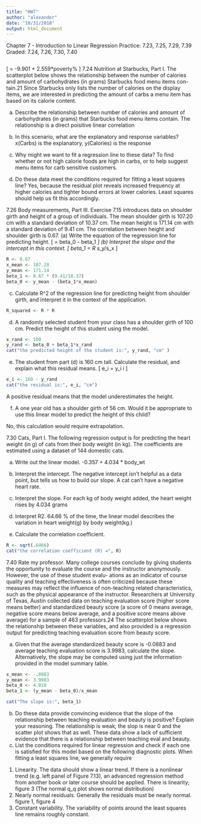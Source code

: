```yaml
---
title: "HW7"
author: "alexander"
date: "10/31/2018"
output: html_document
---
```


Chapter 7 - Introduction to Linear Regression
Practice: 7.23, 7.25, 7.29, 7.39
Graded: 7.24, 7.26, 7.30, 7.40

```r

```
\[
  \hat{murder} = -9.901 + 2.559*poverty%
\]
7.24 Nutrition at Starbucks, Part I. The scatterplot below shows the relationship between the number of calories and amount of carbohydrates (in grams) Starbucks food menu items con- tain.21 Since Starbucks only lists the number of calories on the display items, we are interested in predicting the amount of carbs a menu item has based on its calorie content.

(a) Describe the relationship between number of calories and amount of carbohydrates (in grams) that Starbucks food menu items contain.
The relationship is a direct poisitive linear correlation
(b) In this scenario, what are the explanatory and response variables?
x(Carbs) is the explanatory, y(Calories) is the response

(c) Why might we want to fit a regression line to these data?
To find whether or not high calorie foods are high in carbs, or to help suggest menu
items for carb sensitive customers.
(d) Do these data meet the conditions required for fitting a least squares line?
Yes, because the residual plot reveals increased frequency at higher calories and tighter bound errors at lower calories.  Least squares should help us fit this accordingly.


7.26 Body measurements, Part III. Exercise 7.15 introduces data on shoulder girth and height of a group of individuals. The mean shoulder girth is 107.20 cm with a standard deviation of 10.37 cm. The mean height is 171.14 cm with a standard deviation of 9.41 cm. The correlation between height and shoulder girth is 0.67.
(a) Write the equation of the regression line for predicting height.
\[
  \hat{height} = beta_0 - beta_1*\hat{shoulder girth}
\]
(b) Interpret the slope and the intercept in this context.
\[
  beta_1 = R * s_y/s_x
\]
```r
R <- 0.67
x_mean <- 107.20
y_mean <- 171.14
beta_1 <- 0.67 * (9.41/10.37)
beta_0 <- y_mean - (beta_1*x_mean)
```
(c) Calculate R^2 of the regression line for predicting height from shoulder girth, and interpret it in the context of the application.
```r
R_squared <- R * R
```

(d) A randomly selected student from your class has a shoulder girth of 100 cm. Predict the height of this student using the model.
```r
x_rand <- 100
y_rand <- beta_0 + beta_1*x_rand
cat("the predicted height of the student is:", y_rand, "cm" )
```
(e) The student from part (d) is 160 cm tall. Calculate the residual, and explain what this residual means.
\[
  e_i = y_i \hat{y}i
\]
```r
e_i <- 160 - y_rand
cat("the residual is:", e_i, "cm")
```
A positive residual means that the model underestimates the height.

(f) A one year old has a shoulder girth of 56 cm. Would it be appropriate to use this linear model to predict the height of this child?

 No, this calculation would require extrapolation.
 
 
7.30 Cats, Part I. The following regression output is for predicting the heart weight (in g) of cats from their body weight (in kg). The coefficients are estimated using a dataset of 144 domestic cats.
 
(a) Write out the linear model.
-0.357 + 4.034 * body_wt
(b) Interpret the intercept.
The negative intercept isn't helpful as a data point, but tells us how to build our slope.  A cat can't have a negative heart rate.
(c) Interpret the slope.
For each kg of body weight added, the heart weight rises by 4.034 grams
(d) Interpret R2.
64.66 % of the time, the linear model describes the variation in heart weight(g) by body weight(kg.)

(e) Calculate the correlation coefficient.
```r
R <- sqrt(.6466)
cat("the correlation coefficient (R) =", R)
```


7.40 Rate my professor. Many college courses conclude by giving students the opportunity to evaluate the course and the instructor anonymously. However, the use of these student evalu- ations as an indicator of course quality and teaching effectiveness is often criticized because these measures may reflect the influence of non-teaching related characteristics, such as the physical appearance of the instructor. Researchers at University of Texas, Austin collected data on teaching evaluation score (higher score means better) and standardized beauty score (a score of 0 means average, negative score means below average, and a positive score means above average) for a sample of 463 professors.24 The scatterplot below shows the relationship between these variables, and also provided is a regression output for predicting teaching evaluation score from beauty score.

(a) Given that the average standardized beauty score is -0.0883 and average teaching evaluation score is 3.9983, calculate the slope. Alternatively, the slope may be computed using just the information provided in the model summary table.
```r
x_mean <- -.0883
y_mean <- 3.9983
beta_0 <- 4.010
beta_1 <- (y_mean - beta_0)/x_mean

cat("The slope is:", beta_1)
```
(b) Do these data provide convincing evidence that the slope of the relationship between teaching evaluation and beauty is positive? Explain your reasoning.
The relationship is weak; the slop is near 0 and the scatter plot shows that as well.  These data show a lack of sufficient evidence that there is a relationship between teaching eval and beauty.
(c) List the conditions required for linear regression and check if each one is satisfied for this model based on the following diagnostic plots.
When fitting a least squares line, we generally require
1. Linearity. The data should show a linear trend. If there is a nonlinear trend (e.g. left panel of Figure 7.13), an advanced regression method from another book or later course should be applied.
There is linearity; figure 3 (The normal q_q plot shows normal distribution)
2. Nearly normal residuals. Generally the residuals must be nearly normal. 
figure 1, figure 4
3. Constant variability. The variability of points around the least squares line remains roughly constant.
